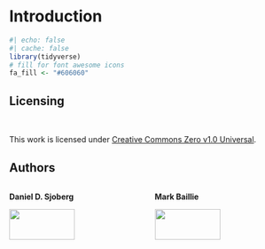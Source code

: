 # Introduction

```r
#| echo: false
#| cache: false
library(tidyverse)
# fill for font awesome icons
fa_fill <- "#606060"
```

## Licensing

<br>

This work is licensed under [Creative Commons Zero v1.0 Universal](https://creativecommons.org/publicdomain/zero/1.0/).


## Authors

::: columns
::: {.column width="50%"}
::: {.center}
**Daniel D. Sjoberg**

![](images/dan-circle-cropped.png){width="70%"}
![](images/genentech-logo.png){width="50%"}
:::
:::

::: {.column width="50%"}
::: {.center}
**Mark Baillie**

![](images/mark.png){width="70%"}

![](images/novartis-logo.png){width="50%"}
:::
:::
:::
